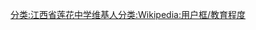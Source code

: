 {{Userbox
  |border-c = #8E2323
  |border-s = 1
  |id-c     = #ffffff
  |id-s     = 15
  |id-fc    = #8E2323
  |info-c   = #8E2323
  |info-s   = 10
  |info-fc  = #ffffff
  |id       = 莲花中学
  |info     = 这个用户是<span style="color:#000000;">'''[[江西省莲花中学]]'''</span>的学生、校友或教职人员。
}}
[[分类:江西省莲花中学维基人]][[分类:Wikipedia:用户框/教育程度]]